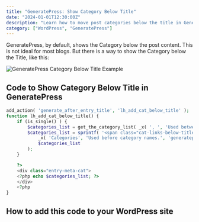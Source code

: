 ```yaml
---
title: "GeneratePress: Show Category Below Title"
date: "2024-01-01T12:30:00Z"
description: "Learn how to move post categories below the title in GeneratePress theme. A simple code solution to improve your blog's content hierarchy."
category: ["WordPress", "GeneratePress"]
---
```


GeneratePress, by default, shows the Category below the post content. This is not ideal for most blogs. But there is a way to show the Category below the Title, like this:

<img 
  src="/postimages/GeneratePress-Category-Below-Title.png" 
  alt="GeneratePress Category Below Title Example" 
  className="rounded-sm border shadow-sm"
/>

## Code to Show Category Below Title in GeneratePress

```php
add_action( 'generate_after_entry_title', 'lh_add_cat_below_title' );
function lh_add_cat_below_title() {
    if (is_single() ) {
        $categories_list = get_the_category_list( _x( ', ', 'Used between list items, there is a space after the comma.', 'generatepress' ) );
        $categories_list = sprintf( '<span class="cat-links-below-title"><span class="screen-reader-text">%1$s </span>%2$s</span> | ',
            _x( 'Categories', 'Used before category names.', 'generatepress' ),
            $categories_list
        );
    }

    ?>
    <div class="entry-meta-cat">
    <?php echo $categories_list; ?>
    </div>
    <?php
}
```

## How to add this code to your WordPress site

<LinkCard 
  href="/blog/add-php-wordpress/"
  title="How to Add PHP Code to WordPress"
  isExternal={false}
/> 